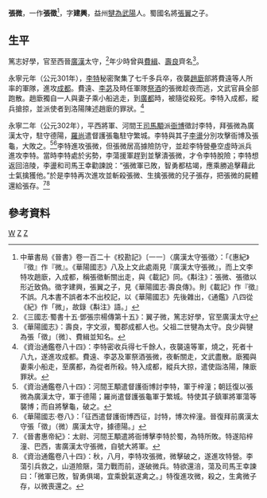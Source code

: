 '''張微'''{{BD|？||302年||catIdx=Z}}，一作'''張徵'''<ref>中華書局《晉書》卷一百二十《校勘記》〔一一〕〈廣漢太守張徵〉：「《惠紀》『徵』作『微』。《華陽國志》八及上文此處兩見『廣漢太守張微』，而上文李特攻趙廞，入成都，稱張徵斬關出走，與《載記》同。《斠注》：張微、張徵以形近致偽。徵字建興，張翼之子，見《華陽國志·壽良傳》。則《載記》作『徵』不誤。凡本書不誤者本不出校記，以《華陽國志》先後雜出，《通鑑》八四從《紀》作「微」，故錄《斠注》語。」</ref>，字'''建興'''，益州[[犍為|犍為]][[武陽|武陽]]人。蜀國名將[[張翼_(三國)|張翼]]之子。

==生平==
篤志好學，官至西晉[[廣漢|廣漢]]太守，<ref>《三國志·蜀書十五·鄧張宗楊傳第十五》：翼子微，篤志好學，官至廣漢太守</ref>年少時曾與[[費緝|費緝]]、[[壽良|壽良]]齊名<ref>《華陽國志》：壽良，字文淑，蜀郡成都人也。父祖二世犍為太守。良少與犍為張「徵」〔微〕、費緝並知名。</ref>。

永寧元年（公元301年），[[李特|李特]]秘密聚集了七千多兵卒，夜襲[[趙廞|趙廞]]部將費遠等人所率的軍隊，進攻[[成都|成都]]。費遠、[[李苾|李苾]]及時任軍隊[[祭酒|祭酒]]的張微趁夜而逃，文武官員全部跑散。趙廞獨自一人與妻子乘小船逃走，到[[廣都|廣都]]時，被隨從殺死。李特入成都，縱兵搶掠，並派使者到洛陽陳述趙廞的罪狀。<ref>《資治通鑑卷八十四》：李特密收兵得七千餘人，夜襲遠等軍，燒之，死者十八九，遂進攻成都。費遠、李苾及軍祭酒張微，夜斬關走，文武盡散。廞獨與妻乘小船走，至廣都，為從者所殺。特入成都，縱兵大掠，遣使詣洛陽，陳廞罪狀。</ref>

永寧二年（公元302年），平西將軍、河間王[[司馬顒|司馬顒]]派[[衙博|衙博]]徵討李特，拜張微為廣漢太守，駐守德陽，[[羅尚|羅尚]]遣督護張龜駐守繁城。李特與其子[[李盪|李盪]]分別攻擊衙博及張龜，大敗之。<ref>《資治通鑑卷八十四》：河間王顒遣督護衙博討李特，軍于梓潼；朝廷復以張微為廣漢太守，軍于德陽；羅尚遣督護張龜軍于繁城。特使其子鎮軍將軍蕩等襲博；而自將擊龜，破之。</ref><ref>《華陽國志·卷八》：「征西遣督護衙博西征，討特，博次梓潼。晉復拜前廣漢太守張「徵」（微）廣漢太守，據德陽。」</ref>李特進攻張微，但張微居高據險防守，並趁李特營壘空虛時派兵進攻李特。當時李特處於劣勢，李蕩援軍趕到並擊潰張微，才令李特脫險；李特想返回涪陵，李盪和司馬王幸勸諫說：“張微軍已敗，智勇都枯竭，應乘勝追擊藉此士氣擒獲他。”於是李特再次進攻並斬殺張微、生擒張微的兒子張存，把張微的屍體還給張存。<ref>《晉書惠帝紀》：太尉、河間王顒遣將衙博擊李特於蜀，為特所敗。特遂陷梓潼、巴西，害廣漢太守張微，自號大將軍。</ref><ref>《資治通鑑卷八十四》：秋，八月，李特攻張微，微擊破之，遂進攻特營。李蕩引兵救之，山道險陿，蕩力戰而前，遂破微兵。特欲還涪，蕩及司馬王幸諫曰：「微軍已敗，智勇俱竭，宜乘銳氣遂禽之。」特復進攻微，殺之，生禽微子存，以微喪還之。</ref>

==參考資料==
[[Category:張姓|W]]
[[Category:彭山人|Z]]
[[Category:西晉太守|Z]]